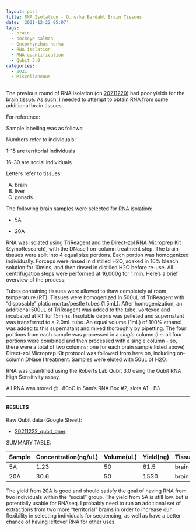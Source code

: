 ```yaml
---
layout: post
title: RNA Isolation - O.nerka Berdahl Brain Tissues
date: '2021-12-22 05:07'
tags: 
  - brain
  - sockeye salmon
  - Oncorhynchus nerka
  - RNA isolation
  - RNA quantification
  - Qubit 3.0
categories: 
  - 2021
  - Miscellaneous
---
```

The previous round of RNA isolation (on [20211220](https://robertslab.github.io/sams-notebook/2021/12/20/RNA-Isolation-O.nerka-Berdahl-Tissues.html)) had poor yields for the brain tissue. As such, I needed to attempt to obtain RNA from some additional brain tissues.

For reference:

Sample labelling was as follows:

Numbers refer to individuals:

1-15 are territorial individuals

16-30 are social individuals

Letters refer to tissues:

(A) brain
(B) liver
(C) gonads

The following brain samples were selected for RNA isolation:

- 5A

- 20A

RNA was isolated using TriReagent and the Direct-zol RNA Microprep Kit (ZymoResearch), with the DNase I on-column treatment step. The brain tissues were split into 4 equal size portions. Each portion was homogenized individually. Forceps were rinsed in distilled H2O, soaked in 10% bleach solution for 10mins, and then rinsed in distilled H2O before re-use. All centrifugation steps were performed at 16,000g for 1 min. Here’s a brief overview of the process.

Tubes containing tissues were allowed to thaw completely at room temperature (RT). Tissues were homogenized in 500uL of TriReagent with “disposable” platic mortar/pestle tubes (1.5mL). After homogenization, an additional 500uL of TriReagent was added to the tube, vortexed and incubated at RT for 15mins. Insoluble debris was pelleted and supernatant was transferred to a 2.0mL tube. An equal volume (1mL) of 100% ethanol was added to this supernatant and mixed thoroughly by pipetting. The four portions from each sample was processed in a _single_ column (i.e. all four portions were combined and then processed with a single column - so, there were a total of two columns; one for each brain sample listed above) Direct-zol Microprep Kit protocol was followed from here on, including on-column DNase I treatment. Samples were eluted with 50uL of H2O.

RNA was quantified using the Roberts Lab Qubit 3.0 using the Qubit RNA High Sensitivity assay.

All RNA was stored @ -80oC in Sam’s RNA Box #2, slots A1 - B3

---

#### RESULTS

Raw Qubit data (Google Sheet):

- [20211222_qubit_oner](https://docs.google.com/spreadsheets/d/13Ki-2C7An2tI2bbQbOZsBWvijQhjNzJwoqk769HF8Fk/edit?usp=sharing)

SUMMARY TABLE:

| Sample | Concentration(ng/uL) | Volume(uL) | Yield(ng) | Tissue |
|--------|----------------------|------------|-----------|--------|
| 5A     | 1.23                 | 50         | 61.5      | brain  |
| 20A    | 30.6                 | 50         | 1530      | brain  |

The yield from 20A is good and should satisfy the goal of having RNA from two individuals within the "social" group. The yield from 5A is still low, but is potentially usable for RNAseq. I probably need to run an additional set of extractions from two more "territorial" brains in order to increase our flexibility in selecting individuals for sequencing, as well as have a better chance of having leftover RNA for other uses.
